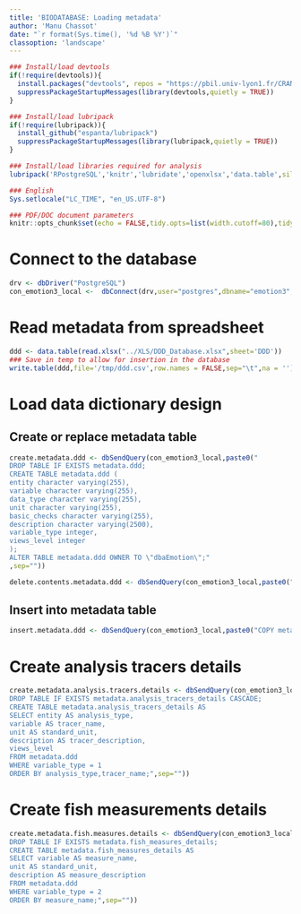 ```yaml
---
title: 'BIODATABASE: Loading metadata'
author: 'Manu Chassot'
date: "`r format(Sys.time(), '%d %B %Y')`"
classoption: 'landscape'
---
```


```r
### Install/load devtools
if(!require(devtools)){
  install.packages("devtools", repos = "https://pbil.univ-lyon1.fr/CRAN/")
  suppressPackageStartupMessages(library(devtools,quietly = TRUE))
}

### Install/load lubripack
if(!require(lubripack)){
  install_github("espanta/lubripack")
  suppressPackageStartupMessages(library(lubripack,quietly = TRUE))
}

### Install/load libraries required for analysis
lubripack('RPostgreSQL','knitr','lubridate','openxlsx','data.table',silent = FALSE)
```

```r
### English
Sys.setlocale("LC_TIME", "en_US.UTF-8")

### PDF/DOC document parameters
knitr::opts_chunk$set(echo = FALSE,tidy.opts=list(width.cutoff=80),tidy=TRUE,size='footnotesize',fig.width=4.5,fig.height=4.5, fig.align = 'center')
```

# Connect to the database

```r
drv <- dbDriver("PostgreSQL")
con_emotion3_local <-  dbConnect(drv,user="postgres",dbname="emotion3",host="localhost")
```

# Read metadata from spreadsheet

```r
ddd <- data.table(read.xlsx("../XLS/DDD_Database.xlsx",sheet='DDD'))
### Save in temp to allow for insertion in the database
write.table(ddd,file='/tmp/ddd.csv',row.names = FALSE,sep="\t",na = '')
```

# Load data dictionary design

## Create or replace metadata table

```r
create.metadata.ddd <- dbSendQuery(con_emotion3_local,paste0("
DROP TABLE IF EXISTS metadata.ddd;
CREATE TABLE metadata.ddd (
entity character varying(255),
variable character varying(255),
data_type character varying(255),
unit character varying(255),
basic_checks character varying(255),
description character varying(2500),
variable_type integer,
views_level integer
);
ALTER TABLE metadata.ddd OWNER TO \"dbaEmotion\";"
,sep=""))
```

```r
delete.contents.metadata.ddd <- dbSendQuery(con_emotion3_local,paste0("DELETE FROM metadata.ddd"))
```

## Insert into metadata table 

```r
insert.metadata.ddd <- dbSendQuery(con_emotion3_local,paste0("COPY metadata.ddd FROM '/tmp/ddd.csv' WITH DELIMITER E'\\t' CSV HEADER"))
```

# Create analysis tracers details

```r
create.metadata.analysis.tracers.details <- dbSendQuery(con_emotion3_local,paste0("
DROP TABLE IF EXISTS metadata.analysis_tracers_details CASCADE;
CREATE TABLE metadata.analysis_tracers_details AS
SELECT entity AS analysis_type,
variable AS tracer_name,
unit AS standard_unit,
description AS tracer_description,
views_level
FROM metadata.ddd
WHERE variable_type = 1
ORDER BY analysis_type,tracer_name;",sep=""))
```

<!-- ### Save the metadata csv file -->
<!-- ### Command terminal -->
<!-- ## \copy (SELECT * FROM metadata.analysis_tracers_details) TO '/home/stagiaire/Emotion3/CSV/metadata/analysis_tracers_details.csv' WITH DELIMITER E'\t' CSV HEADER -->

# Create fish measurements details

```r
create.metadata.fish.measures.details <- dbSendQuery(con_emotion3_local,paste0("
DROP TABLE IF EXISTS metadata.fish_measures_details;
CREATE TABLE metadata.fish_measures_details AS
SELECT variable AS measure_name,
unit AS standard_unit,
description AS measure_description
FROM metadata.ddd
WHERE variable_type = 2
ORDER BY measure_name;",sep=""))
```

<!-- ### Save the metadata csv file -->
<!-- ### Command terminal -->
<!-- ## \copy (SELECT * FROM metadata.fish_measures_details) TO '/home/stagiaire/Emotion3/CSV/metadata/fish_measures_details.csv' WITH DELIMITER E'\t' CSV HEADER -->

